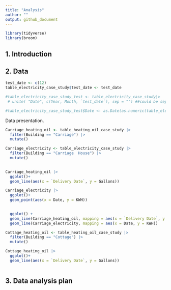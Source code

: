 ```yaml
---
title: "Analysis"
author: ""
output: github_document
---
```


```r
library(tidyverse)
library(broom)
```

## 1. Introduction



## 2. Data
```r
test_date <- c(12)
table_electricity_case_study$test_date <- test_date

#table_electricity_case_study_test <- table_electricity_case_study|>
 # unite( "Date", c(Year, Month, `test_date`), sep = "") ##could be separator the problem?

#table_electricity_case_study_test$Date <- as.Date(as.numeric(table_electricity_case_study_test2),"%Y%m%d")
```

Data presentation.

```r
Carriage_heating_oil <- table_heating_oil_case_study |>
  filter(Building == "Carriage") |>
  mutate()

Carriage_electricity <- table_electricity_case_study |>
  filter(Building == "Carriage  House") |>
  mutate()
  
```

```r
Carriage_heating_oil |>
  ggplot()+
  geom_line(aes(x = `Delivery Date`, y = Gallons))

Carriage_electricity |>
  ggplot()+
  geom_point(aes(x = Date, y = KWH))
  
```



```r
  ggplot() +
  geom_line(Carriage_heating_oil, mapping = aes(x = `Delivery Date`, y = Gallons)) + 
  geom_line(Carriage_electricity, mapping = aes(x = Date, y = KWH))
```

```r
Cottage_heating_oil <- table_heating_oil_case_study |>
  filter(Building == "Cottage") |>
  mutate()

Cottage_heating_oil |>
  ggplot()+
  geom_line(aes(x = `Delivery Date`, y = Gallons))

```

```r

```


## 3. Data analysis plan



